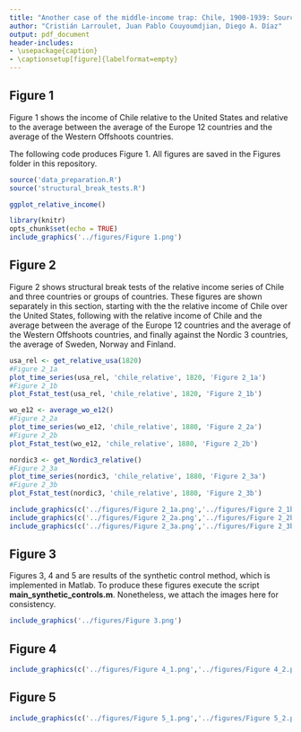 ```yaml
---
title: "Another case of the middle-income trap: Chile, 1900-1939: Source code"
author: "Cristián Larroulet, Juan Pablo Couyoumdjian, Diego A. Díaz"
output: pdf_document
header-includes:
- \usepackage{caption}
- \captionsetup[figure]{labelformat=empty}
---
```


## Figure 1

Figure 1 shows the income of Chile relative to the United States and relative to the average between the average of the Europe 12 countries and the average of the Western Offshoots countries.

The following code produces Figure 1.
All figures are saved in the Figures folder in this repository.

```r

source('data_preparation.R')
source('structural_break_tests.R')

ggplot_relative_income()

```

```r

library(knitr)
opts_chunk$set(echo = TRUE)
include_graphics('../figures/Figure 1.png')

``` 

## Figure 2

Figure 2 shows structural break tests of the relative income series of Chile and three countries or groups of countries. These figures are shown separately in this section, starting with the the relative income of Chile over the United States, following with the relative income of Chile and the average between the average of the Europe 12 countries and the average of the Western Offshoots countries, and finally against the Nordic 3 countries, the average of Sweden, Norway and Finland.

```r

usa_rel <- get_relative_usa(1820)
#Figure 2_1a
plot_time_series(usa_rel, 'chile_relative', 1820, 'Figure 2_1a')
#Figure 2_1b
plot_Fstat_test(usa_rel, 'chile_relative', 1820, 'Figure 2_1b')

wo_e12 <- average_wo_e12()
#Figure 2_2a
plot_time_series(wo_e12, 'chile_relative', 1880, 'Figure 2_2a')
#Figure 2_2b
plot_Fstat_test(wo_e12, 'chile_relative', 1880, 'Figure 2_2b')

nordic3 <- get_Nordic3_relative()
#Figure 2_3a
plot_time_series(nordic3, 'chile_relative', 1880, 'Figure 2_3a')
#Figure 2_3b
plot_Fstat_test(nordic3, 'chile_relative', 1880, 'Figure 2_3b')

```



```r

include_graphics(c('../figures/Figure 2_1a.png','../figures/Figure 2_1b.png'))
include_graphics(c('../figures/Figure 2_2a.png','../figures/Figure 2_2b.png'))
include_graphics(c('../figures/Figure 2_3a.png','../figures/Figure 2_3b.png'))

``` 

\newpage

## Figure 3

Figures 3, 4 and 5 are results of the synthetic control method, which is implemented in Matlab. To produce these figures execute the script **main_synthetic_controls.m**. Nonetheless, we attach the images here for consistency.

```r

include_graphics('../figures/Figure 3.png')


``` 

\newpage

## Figure 4

```r

include_graphics(c('../figures/Figure 4_1.png','../figures/Figure 4_2.png'))

``` 

\newpage

## Figure 5

```r

include_graphics(c('../figures/Figure 5_1.png','../figures/Figure 5_2.png'))

``` 
